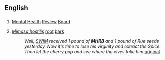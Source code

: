 ==English==

==={{initialism|lang=en}}===
{{en-initialism}}

#  {{Australia}} [[mental health|Mental Health]] [[review|Review]] [[board|Board]]
# ''[[w:Mimosa tenuiflora|Mimosa hostilis]]'' [[root]] [[bark]]
#:''Well, [[SWIM]] received 1 pound of '''MHRB''' and 1 pound of Rue seeds yesterday. Now it's time to lose his virginity and extract the Spice. Then let the cherry pop and see where the elves take him.''[http://www.dmt-nexus.com/forum/default.aspx?g=posts&t=999 original]
